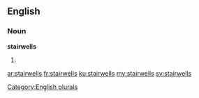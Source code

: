 ==English==

===Noun===
'''stairwells'''

# {{plural of|[[stairwell]]}}

[[Category:English plurals]]

[[ar:stairwells]]
[[fr:stairwells]]
[[ku:stairwells]]
[[my:stairwells]]
[[sv:stairwells]]